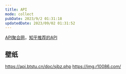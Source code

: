 ```yaml
---
title: API
mode: collect
pubDate: 2023/9/2 01:31:18
updatedDate: 2023/09/02 01:31:52
---
```


[API聚合网](https://www.juhe.cn/docs)，[知乎推荐的API](https://www.zhihu.com/question/32225726)

## 壁纸

https://api.btstu.cn/doc/sjbz.php
https://img.r10086.com/